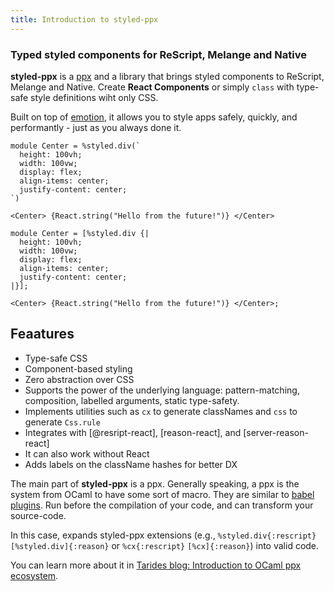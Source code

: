 ```yaml
---
title: Introduction to styled-ppx
---
```


### Typed styled components for ReScript, Melange and Native

**styled-ppx** is a [ppx](https://tarides.com/blog/2019-05-09-an-introduction-to-ocaml-ppx-ecosystem) and a library that brings styled components to ReScript, Melange and Native. Create **React Components** or simply `class` with type-safe style definitions wiht only CSS.

Built on top of [emotion](https://emotion.sh), it allows you to style apps safely, quickly, and performantly - just as you always done it.

```rescript
module Center = %styled.div(`
  height: 100vh;
  width: 100vw;
  display: flex;
  align-items: center;
  justify-content: center;
`)

<Center> {React.string("Hello from the future!")} </Center>
```
```reason
module Center = [%styled.div {|
  height: 100vh;
  width: 100vw;
  display: flex;
  align-items: center;
  justify-content: center;
|}];

<Center> {React.string("Hello from the future!")} </Center>;
```

## Feaatures

- Type-safe CSS
- Component-based styling
- Zero abstraction over CSS
- Supports the power of the underlying language: pattern-matching, composition, labelled arguments, static type-safety.
- Implements utilities such as `cx` to generate classNames and `css` to generate `Css.rule`
- Integrates with [@resript-react], [reason-react], and [server-reason-react]
- It can also work without React
- Adds labels on the className hashes for better DX

The main part of **styled-ppx** is a ppx. Generally speaking, a ppx is the system from OCaml to have some sort of macro. They are similar to [babel plugins](https://babeljs.io/docs/en/plugins/). Run before the compilation of your code, and can transform your source-code.

In this case, expands styled-ppx extensions (e.g., `%styled.div{:rescript}` `[%styled.div]{:reason}` or `%cx{:rescript}` `[%cx]{:reason}`) into valid code.

You can learn more about it in [Tarides blog: Introduction to OCaml ppx ecosystem](https://tarides.com/blog/2019-05-09-an-introduction-to-ocaml-ppx-ecosystem).

